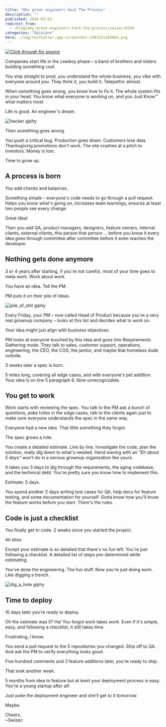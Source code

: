 ```yaml
---
title: "Why great engineers hack The Process"
description: ""
published: 2020-03-03
redirect_from:
  - /blog/why-great-engineers-hack-the-process/swizec/9344
categories: "Opinions"
hero: ./img/techletter.app-screenshot-1583251183664.png
---
```


[![Click through for source](./img/techletter.app-screenshot-1583251183664.png)](https://twitter.com/Swizec/status/1230257618980986880)

Companies start life in the cowboy phase – a band of brothers and sisters building something cool.

You ship straight to prod, you understand the whole business, you vibe with everyone around you. They think it, you build it. Telepathic almost.

When something goes wrong, you know how to fix it. The whole system fits in your head. You know what everyone is working on, and you Just Know™ what matters most.

Life is good. An engineer's dream.

![hacker giphy](./img/media-YQitE4YNQNahy-giphy-downsized-medium.gif)

Then something goes wrong.

You push a critical bug. Production goes down. Customers lose data. Thanksgiving promotions don't work. The site crashes at a pitch to investors. Money is lost.

Time to grow up.

## A process is born

You add checks and balances.

Something simple – everyone's code needs to go through a pull request. Helps you know what's going on, increases team learnings, ensures at least two people see every change.

Great idea!

Then you add QA, product managers, designers, feature owners, internal clients, external clients, this person that person ... before you know it every idea goes through committee after committee before it even reaches the developer.

## Nothing gets done anymore

3 or 4 years after starting, if you're not careful, most of your time goes to meta work. Work about work.

You have an idea. Tell the PM.

PM puts it on their pile of ideas.

![pile_of_shit giphy](./img/media-5XrhgZ7mFBrMc-giphy.gif)

Every Friday, your PM – now called Head of Product because you're a very real grownup company – looks at this list and decides what to work on.

Your idea might just align with business objectives.

PM looks at everyone touched by this idea and goes into Requirements Gathering mode. They talk to sales, customer support, operations, engineering, the CEO, the COO, the janitor, and maybe that homeless dude outside.

3 weeks later a spec is born.

5 miles long, covering all edge cases, and with everyone's pet addition. Your idea is on line 5 paragraph 6. Now unrecognizable.

## You get to work

Work starts with reviewing the spec. You talk to the PM ask a bunch of questions, poke holes in the edge cases, talk to the clients again just to make sure everyone understands the spec in the same way.

Everyone had a new idea. That little something they forgot.

The spec grows a mile.

You create a detailed estimate. Line by line. Investigate the code, plan the solution, really dig down to what's needed. Hand waving with an _"Eh about 5 days"_ won't do in a serious grownup organization like yours.

It takes you 3 days to dig through the requirements, the aging codebase, and the technical debt. You're pretty sure you know how to implement this.

Estimate: 5 days.

You spend another 2 days writing test cases for QA, help docs for feature testing, and some documentation for yourself. Gotta know how you'll know the feature works before you start. Them's the rules.

## Code is just a checklist

You finally get to code. 2 weeks since you started the project.

Ah bliss

Except your estimate is so detailed that there's no fun left. You're just following a checklist. A detailed list of steps pre-determined while estimating.

You've done the engineering. The fun stuff. Now you're just doing work. Like digging a trench.

![dig_a_hole giphy](./img/media-3oEjHCFnOk8cNjdSz6-giphy.gif)

## Time to deploy

10 days later you're ready to deploy.

Oh the estimate was 5? Ha! You forgot work takes _work_. Even if it's simple, easy, and following a checklist, it still takes time.

Frustrating, I know.

You send a pull request to the 5 repositories you changed. Ship off to QA. And ask the PM to verify everything looks good.

Five hundred comments and 3 feature additions later, you're ready to ship.

That took another week.

5 months from idea to feature but at least your deployment process is easy. You're a young startup after all!

Just poke the deployment engineer and she'll get to it tomorrow.

Maybe.

Cheers,  
~Swizec
